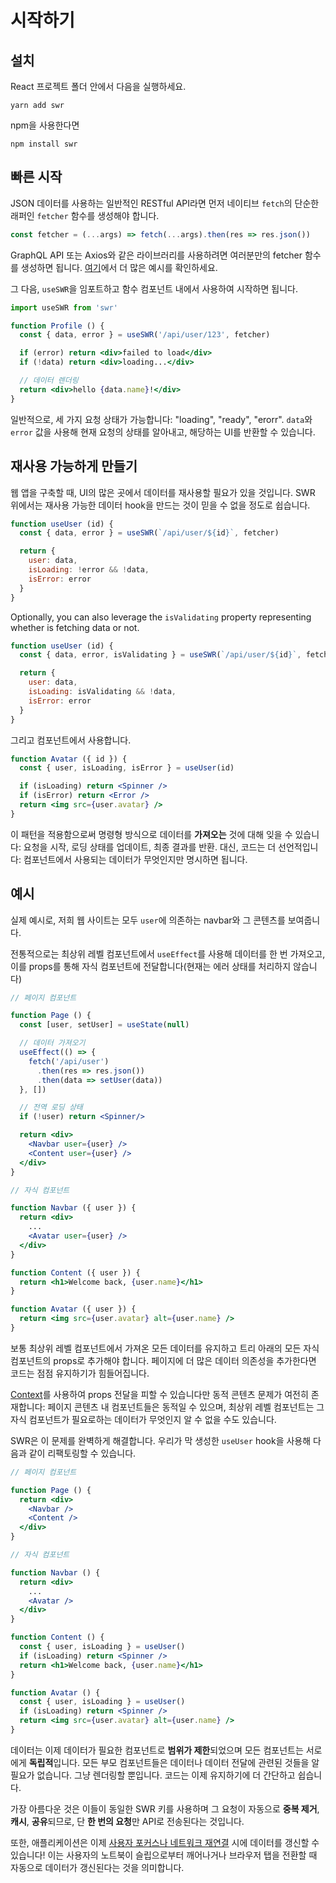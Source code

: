 
# 시작하기

## 설치

React 프로젝트 폴더 안에서 다음을 실행하세요.

```plaintext
yarn add swr
```

npm을 사용한다면

```plaintext
npm install swr
```

## 빠른 시작

JSON 데이터를 사용하는 일반적인 RESTful API라면 먼저 네이티브 `fetch`의 단순한 래퍼인 `fetcher` 함수를 생성해야 합니다.

```jsx
const fetcher = (...args) => fetch(...args).then(res => res.json())
```

<Callout emoji="💡">
  GraphQL API 또는 Axios와 같은 라이브러리를 사용하려면 여러분만의 fetcher 함수를 생성하면 됩니다. 
  <Link href="/docs/data-fetching"><a href="/docs/data-fetching">여기</a></Link>에서 더 많은 예시를 확인하세요.
</Callout>

그 다음, `useSWR`을 임포트하고 함수 컴포넌트 내에서 사용하여 시작하면 됩니다.

```jsx
import useSWR from 'swr'

function Profile () {
  const { data, error } = useSWR('/api/user/123', fetcher)

  if (error) return <div>failed to load</div>
  if (!data) return <div>loading...</div>

  // 데이터 렌더링
  return <div>hello {data.name}!</div>
}
```

일반적으로, 세 가지 요청 상태가 가능합니다: "loading", "ready", "erorr". `data`와 `error` 값을 사용해
현재 요청의 상태를 알아내고, 해당하는 UI를 반환할 수 있습니다.

## 재사용 가능하게 만들기

웹 앱을 구축할 때, UI의 많은 곳에서 데이터를 재사용할 필요가 있을 것입니다. SWR 위에서는 재사용 가능한 데이터 hook을 만드는 것이 믿을 수 없을 정도로
쉽습니다.

```jsx
function useUser (id) {
  const { data, error } = useSWR(`/api/user/${id}`, fetcher)

  return {
    user: data,
    isLoading: !error && !data,
    isError: error
  }
}
```

Optionally, you can also leverage the `isValidating` property representing whether is fetching data or not.

```jsx
function useUser (id) {
  const { data, error, isValidating } = useSWR(`/api/user/${id}`, fetcher)

  return {
    user: data,
    isLoading: isValidating && !data,
    isError: error
  }
}
```

그리고 컴포넌트에서 사용합니다.

```jsx
function Avatar ({ id }) {
  const { user, isLoading, isError } = useUser(id)

  if (isLoading) return <Spinner />
  if (isError) return <Error />
  return <img src={user.avatar} />
}
```

이 패턴을 적용함으로써 명령형 방식으로 데이터를 **가져오는** 것에 대해 잊을 수 있습니다: 요청을 시작, 로딩 상태를 업데이트, 최종 결과를 반환.
대신, 코드는 더 선언적입니다: 컴포넌트에서 사용되는 데이터가 무엇인지만 명시하면 됩니다.

## 예시

실제 예시로, 저희 웹 사이트는 모두 `user`에 의존하는 navbar와 그 콘텐츠를 보여줍니다.


<div className="mt-8">
  <Welcome/>
</div>

전통적으로는 최상위 레벨 컴포넌트에서 `useEffect`를 사용해 데이터를 한 번 가져오고, 이를 props를 통해 자식 컴포넌트에 전달합니다(현재는 에러 상태를 처리하지 않습니다)

```jsx highlight="7-11,17,18,27"
// 페이지 컴포넌트

function Page () {
  const [user, setUser] = useState(null)

  // 데이터 가져오기
  useEffect(() => {
    fetch('/api/user')
      .then(res => res.json())
      .then(data => setUser(data))
  }, [])

  // 전역 로딩 상태
  if (!user) return <Spinner/>

  return <div>
    <Navbar user={user} />
    <Content user={user} />
  </div>
}

// 자식 컴포넌트

function Navbar ({ user }) {
  return <div>
    ...
    <Avatar user={user} />
  </div>
}

function Content ({ user }) {
  return <h1>Welcome back, {user.name}</h1>
}

function Avatar ({ user }) {
  return <img src={user.avatar} alt={user.name} />
}
```

보통 최상위 레벨 컴포넌트에서 가져온 모든 데이터를 유지하고 트리 아래의 모든 자식 컴포넌트의 props로 추가해야 합니다.
페이지에 더 많은 데이터 의존성을 추가한다면 코드는 점점 유지하기가 힘들어집니다.

[Context](https://reactjs.org/docs/context.html)를 사용하여 props 전달을 피할 수 있습니다만 동적 콘텐츠 문제가 여전히 존재합니다:
페이지 콘텐츠 내 컴포넌트들은 동적일 수 있으며, 최상위 레벨 컴포넌트는 그 자식 컴포넌트가 필요로하는 데이터가 무엇인지 알 수 없을 수도 있습니다.

SWR은 이 문제를 완벽하게 해결합니다. 우리가 막 생성한 `useUser` hook을 사용해 다음과 같이 리팩토링할 수 있습니다.

```jsx highlight="20,26"
// 페이지 컴포넌트

function Page () {
  return <div>
    <Navbar />
    <Content />
  </div>
}

// 자식 컴포넌트

function Navbar () {
  return <div>
    ...
    <Avatar />
  </div>
}

function Content () {
  const { user, isLoading } = useUser()
  if (isLoading) return <Spinner />
  return <h1>Welcome back, {user.name}</h1>
}

function Avatar () {
  const { user, isLoading } = useUser()
  if (isLoading) return <Spinner />
  return <img src={user.avatar} alt={user.name} />
}
```

데이터는 이제 데이터가 필요한 컴포넌트로 **범위가 제한**되었으며 모든 컴포넌트는 서로에게 **독립적**입니다.
모든 부모 컴포넌트들은 데이터나 데이터 전달에 관련된 것들을 알 필요가 없습니다. 그냥 렌더링할 뿐입니다.
코드는 이제 유지하기에 더 간단하고 쉽습니다.

가장 아름다운 것은 이들이 동일한 SWR 키를 사용하며 그 요청이 자동으로 **중복 제거**, **캐시**, **공유**되므로,
단 **한 번의 요청**만 API로 전송된다는 것입니다.

또한, 애플리케이션은 이제 [사용자 포커스나 네트워크 재연결](/docs/revalidation) 시에 데이터를 갱신할 수 있습니다!
이는 사용자의 노트북이 슬립으로부터 깨어나거나 브라우저 탭을 전환할 때 자동으로 데이터가 갱신된다는 것을 의미합니다.
